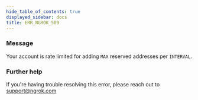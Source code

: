```yaml
---
hide_table_of_contents: true
displayed_sidebar: docs
title: ERR_NGROK_509
---
```


### Message

Your account is rate limited for adding `MAX` reserved addresses per `INTERVAL`.

### Further help

If you're having trouble resolving this error, please reach out to [support@ngrok.com](mailto:support@ngrok.com?subject=Help%20with%20ERR_NGROK_509)
